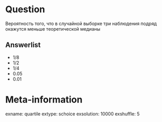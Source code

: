 Question
========
Вероятность того, что в случайной выборке три наблюдения подряд окажутся меньше теоретической медианы


Answerlist
----------
* $1/8$
* $1/2$
* $1/4$
* $0.05$
* $0.01$

Meta-information
================
exname: quartile
extype: schoice
exsolution: 10000
exshuffle: 5
